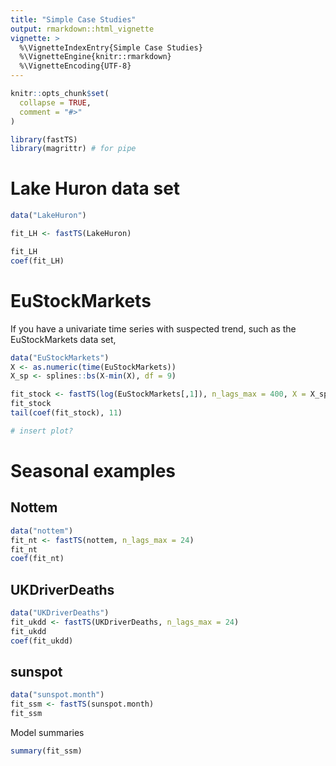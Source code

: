 ```yaml
---
title: "Simple Case Studies"
output: rmarkdown::html_vignette
vignette: >
  %\VignetteIndexEntry{Simple Case Studies}
  %\VignetteEngine{knitr::rmarkdown}
  %\VignetteEncoding{UTF-8}
---
```


```r
knitr::opts_chunk$set(
  collapse = TRUE,
  comment = "#>"
)
```

```r
library(fastTS)
library(magrittr) # for pipe
```


# Lake Huron data set

```r
data("LakeHuron")

fit_LH <- fastTS(LakeHuron)

fit_LH
coef(fit_LH)
```

# EuStockMarkets

If you have a univariate time series with suspected trend, such as the EuStockMarkets data set,

```r
data("EuStockMarkets")
X <- as.numeric(time(EuStockMarkets))
X_sp <- splines::bs(X-min(X), df = 9)

fit_stock <- fastTS(log(EuStockMarkets[,1]), n_lags_max = 400, X = X_sp, w_exo = "unpenalized")
fit_stock
tail(coef(fit_stock), 11)

# insert plot? 
```

# Seasonal examples

## Nottem 

```r
data("nottem")
fit_nt <- fastTS(nottem, n_lags_max = 24)
fit_nt
coef(fit_nt)

```

## UKDriverDeaths

```r
data("UKDriverDeaths")
fit_ukdd <- fastTS(UKDriverDeaths, n_lags_max = 24)
fit_ukdd
coef(fit_ukdd)

```

## sunspot

```r

data("sunspot.month")
fit_ssm <- fastTS(sunspot.month)
fit_ssm
```

Model summaries

```r
summary(fit_ssm)
```
